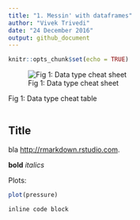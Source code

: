```yaml
---
title: "1. Messin' with dataframes"
author: "Vivek Trivedi"
date: "24 December 2016"
output: github_document
---
```


```r
knitr::opts_chunk$set(echo = TRUE)
```

![Fig 1: Data type cheat sheet](fig_1.png)

Fig 1: Data type cheat table

```r

```

## Title


bla
<http://rmarkdown.rstudio.com>.

**bold** *italics*

Plots:

```r
plot(pressure)
```

`inline code block`